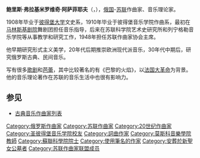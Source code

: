 {{Infobox classical
| 中文名 = 阿萨菲耶夫
| 画像 = 
| 附注 =      
| 原文名 = Бори́с Влади́мирович Аса́фьев         
| 拉丁字母 = Boris Vladimirovich Asafyev 
| 国别 = 俄罗斯    
| 出生日期 = 1884年7月29日
| 出生地 = 圣彼得堡
| 逝世日期 = 1949年1月27日(64歲)
| 逝世地 = 莫斯科
| 所属时期 = 20世纪
| 所属乐派 =  
| 擅长作品类型 = 芭蕾，歌剧，管弦乐
| 代表作 = 芭蕾《巴黎的火焰》《巴赫支沙莱的喷泉》，歌剧《灰姑娘》
| 师从 = [[里姆斯基-科萨科夫|里姆斯基-科萨科夫]]，[[里亚多夫|里亚多夫]]
| 学生 = 
| 官方网站 = 
| 奖项={{{!}} style="background:transparent"
{{!}}{{列宁勋章|1944}} {{!!}}{{列宁勋章|1945}} {{!!}} {{劳动红旗勋章|1938}}{{!!}}{{卫国战争中忘我劳动奖章}}
{{!}}-
{{!}}{{莫斯科建城八百周年奖章}}
{{!}}}
{{{!}} style="background: transparent"
{{!}}{{苏联人民艺术家|1946}}{{!!}}{{苏俄人民艺术家|1938}}{{!!}}{{苏俄功勋艺术工作者|1933}}{{!!}}{{斯大林奖|1943}}{{!!}}{{斯大林奖|1943}}
{{!}}}
}}

'''鲍里斯·弗拉基米罗维奇·阿萨菲耶夫'''（{{lang-ru|'''Бори́с Влади́мирович Аса́фьев'''}}，{{bd|1884年|7月29日|1949年|1月27日}}），[[俄国|俄国]]-[[苏联|苏联]]作曲家、音乐理论家。

1908年毕业于[[彼得堡大学|彼得堡大学]]文史系，1910年毕业于彼得堡音乐学院作曲系，最初在[[马林斯基剧院|马林斯基剧院]]舞剧团担任音乐指导，后来在苏联科学院艺术史研究所和列宁格勒音乐学院等从事教学和研究工作，1948年担任苏联作曲家协会主席。

他早期研究形式主义美学，20年代后期推崇欧洲现代派音乐，30年代中期后，研究俄罗斯古典、民间音乐。

写有很多[[歌剧|歌剧]]和[[芭蕾|芭蕾]]，其中比较著名的有《巴黎的火焰》，以[[法国大革命|法国大革命]]为背景。他的音乐理论著作在苏联的音乐生活中也很有影响力。

==参见==
* [[古典音乐作曲家列表|古典音乐作曲家列表]]

{{Authority control}}
{{DEFAULTSORT:Asafyev, Boris}}
[[Category:俄罗斯作曲家|Category:俄罗斯作曲家]]
[[Category:苏联作曲家|Category:苏联作曲家]]
[[Category:20世纪作曲家|Category:20世纪作曲家]]
[[Category:圣彼得堡音乐学院校友|Category:圣彼得堡音乐学院校友]]
[[Category:詞曲作家|Category:詞曲作家]]
[[Category:莫斯科音樂學院教師|Category:莫斯科音樂學院教師]]
[[Category:蘇聯科學院院士|Category:蘇聯科學院院士]]
[[Category:使用筆名的作家|Category:使用筆名的作家]]
[[Category:安葬於新聖女公墓者|Category:安葬於新聖女公墓者]]
[[Category:苏联作曲家联盟成员|Category:苏联作曲家联盟成员]]